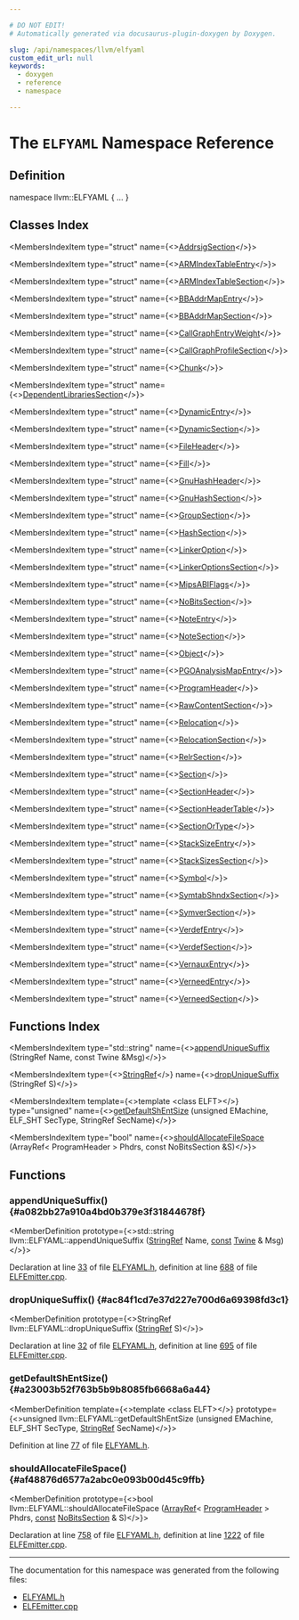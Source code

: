 ```yaml
---

# DO NOT EDIT!
# Automatically generated via docusaurus-plugin-doxygen by Doxygen.

slug: /api/namespaces/llvm/elfyaml
custom_edit_url: null
keywords:
  - doxygen
  - reference
  - namespace

---
```





# The `ELFYAML` Namespace Reference

<DoxygenPage pluginConfig={pluginConfig}>



## Definition

<CodeBlock>namespace llvm::ELFYAML &#123; ... &#125;</CodeBlock>

## Classes Index

<MembersIndex>

<MembersIndexItem
  type="struct"
  name={<><a href="/docs/api/structs/llvm/elfyaml/addrsigsection">AddrsigSection</a></>}>
</MembersIndexItem>

<MembersIndexItem
  type="struct"
  name={<><a href="/docs/api/structs/llvm/elfyaml/armindextableentry">ARMIndexTableEntry</a></>}>
</MembersIndexItem>

<MembersIndexItem
  type="struct"
  name={<><a href="/docs/api/structs/llvm/elfyaml/armindextablesection">ARMIndexTableSection</a></>}>
</MembersIndexItem>

<MembersIndexItem
  type="struct"
  name={<><a href="/docs/api/structs/llvm/elfyaml/bbaddrmapentry">BBAddrMapEntry</a></>}>
</MembersIndexItem>

<MembersIndexItem
  type="struct"
  name={<><a href="/docs/api/structs/llvm/elfyaml/bbaddrmapsection">BBAddrMapSection</a></>}>
</MembersIndexItem>

<MembersIndexItem
  type="struct"
  name={<><a href="/docs/api/structs/llvm/elfyaml/callgraphentryweight">CallGraphEntryWeight</a></>}>
</MembersIndexItem>

<MembersIndexItem
  type="struct"
  name={<><a href="/docs/api/structs/llvm/elfyaml/callgraphprofilesection">CallGraphProfileSection</a></>}>
</MembersIndexItem>

<MembersIndexItem
  type="struct"
  name={<><a href="/docs/api/structs/llvm/elfyaml/chunk">Chunk</a></>}>
</MembersIndexItem>

<MembersIndexItem
  type="struct"
  name={<><a href="/docs/api/structs/llvm/elfyaml/dependentlibrariessection">DependentLibrariesSection</a></>}>
</MembersIndexItem>

<MembersIndexItem
  type="struct"
  name={<><a href="/docs/api/structs/llvm/elfyaml/dynamicentry">DynamicEntry</a></>}>
</MembersIndexItem>

<MembersIndexItem
  type="struct"
  name={<><a href="/docs/api/structs/llvm/elfyaml/dynamicsection">DynamicSection</a></>}>
</MembersIndexItem>

<MembersIndexItem
  type="struct"
  name={<><a href="/docs/api/structs/llvm/elfyaml/fileheader">FileHeader</a></>}>
</MembersIndexItem>

<MembersIndexItem
  type="struct"
  name={<><a href="/docs/api/structs/llvm/elfyaml/fill">Fill</a></>}>
</MembersIndexItem>

<MembersIndexItem
  type="struct"
  name={<><a href="/docs/api/structs/llvm/elfyaml/gnuhashheader">GnuHashHeader</a></>}>
</MembersIndexItem>

<MembersIndexItem
  type="struct"
  name={<><a href="/docs/api/structs/llvm/elfyaml/gnuhashsection">GnuHashSection</a></>}>
</MembersIndexItem>

<MembersIndexItem
  type="struct"
  name={<><a href="/docs/api/structs/llvm/elfyaml/groupsection">GroupSection</a></>}>
</MembersIndexItem>

<MembersIndexItem
  type="struct"
  name={<><a href="/docs/api/structs/llvm/elfyaml/hashsection">HashSection</a></>}>
</MembersIndexItem>

<MembersIndexItem
  type="struct"
  name={<><a href="/docs/api/structs/llvm/elfyaml/linkeroption">LinkerOption</a></>}>
</MembersIndexItem>

<MembersIndexItem
  type="struct"
  name={<><a href="/docs/api/structs/llvm/elfyaml/linkeroptionssection">LinkerOptionsSection</a></>}>
</MembersIndexItem>

<MembersIndexItem
  type="struct"
  name={<><a href="/docs/api/structs/llvm/elfyaml/mipsabiflags">MipsABIFlags</a></>}>
</MembersIndexItem>

<MembersIndexItem
  type="struct"
  name={<><a href="/docs/api/structs/llvm/elfyaml/nobitssection">NoBitsSection</a></>}>
</MembersIndexItem>

<MembersIndexItem
  type="struct"
  name={<><a href="/docs/api/structs/llvm/elfyaml/noteentry">NoteEntry</a></>}>
</MembersIndexItem>

<MembersIndexItem
  type="struct"
  name={<><a href="/docs/api/structs/llvm/elfyaml/notesection">NoteSection</a></>}>
</MembersIndexItem>

<MembersIndexItem
  type="struct"
  name={<><a href="/docs/api/structs/llvm/elfyaml/object">Object</a></>}>
</MembersIndexItem>

<MembersIndexItem
  type="struct"
  name={<><a href="/docs/api/structs/llvm/elfyaml/pgoanalysismapentry">PGOAnalysisMapEntry</a></>}>
</MembersIndexItem>

<MembersIndexItem
  type="struct"
  name={<><a href="/docs/api/structs/llvm/elfyaml/programheader">ProgramHeader</a></>}>
</MembersIndexItem>

<MembersIndexItem
  type="struct"
  name={<><a href="/docs/api/structs/llvm/elfyaml/rawcontentsection">RawContentSection</a></>}>
</MembersIndexItem>

<MembersIndexItem
  type="struct"
  name={<><a href="/docs/api/structs/llvm/elfyaml/relocation">Relocation</a></>}>
</MembersIndexItem>

<MembersIndexItem
  type="struct"
  name={<><a href="/docs/api/structs/llvm/elfyaml/relocationsection">RelocationSection</a></>}>
</MembersIndexItem>

<MembersIndexItem
  type="struct"
  name={<><a href="/docs/api/structs/llvm/elfyaml/relrsection">RelrSection</a></>}>
</MembersIndexItem>

<MembersIndexItem
  type="struct"
  name={<><a href="/docs/api/structs/llvm/elfyaml/section">Section</a></>}>
</MembersIndexItem>

<MembersIndexItem
  type="struct"
  name={<><a href="/docs/api/structs/llvm/elfyaml/sectionheader">SectionHeader</a></>}>
</MembersIndexItem>

<MembersIndexItem
  type="struct"
  name={<><a href="/docs/api/structs/llvm/elfyaml/sectionheadertable">SectionHeaderTable</a></>}>
</MembersIndexItem>

<MembersIndexItem
  type="struct"
  name={<><a href="/docs/api/structs/llvm/elfyaml/sectionortype">SectionOrType</a></>}>
</MembersIndexItem>

<MembersIndexItem
  type="struct"
  name={<><a href="/docs/api/structs/llvm/elfyaml/stacksizeentry">StackSizeEntry</a></>}>
</MembersIndexItem>

<MembersIndexItem
  type="struct"
  name={<><a href="/docs/api/structs/llvm/elfyaml/stacksizessection">StackSizesSection</a></>}>
</MembersIndexItem>

<MembersIndexItem
  type="struct"
  name={<><a href="/docs/api/structs/llvm/elfyaml/symbol">Symbol</a></>}>
</MembersIndexItem>

<MembersIndexItem
  type="struct"
  name={<><a href="/docs/api/structs/llvm/elfyaml/symtabshndxsection">SymtabShndxSection</a></>}>
</MembersIndexItem>

<MembersIndexItem
  type="struct"
  name={<><a href="/docs/api/structs/llvm/elfyaml/symversection">SymverSection</a></>}>
</MembersIndexItem>

<MembersIndexItem
  type="struct"
  name={<><a href="/docs/api/structs/llvm/elfyaml/verdefentry">VerdefEntry</a></>}>
</MembersIndexItem>

<MembersIndexItem
  type="struct"
  name={<><a href="/docs/api/structs/llvm/elfyaml/verdefsection">VerdefSection</a></>}>
</MembersIndexItem>

<MembersIndexItem
  type="struct"
  name={<><a href="/docs/api/structs/llvm/elfyaml/vernauxentry">VernauxEntry</a></>}>
</MembersIndexItem>

<MembersIndexItem
  type="struct"
  name={<><a href="/docs/api/structs/llvm/elfyaml/verneedentry">VerneedEntry</a></>}>
</MembersIndexItem>

<MembersIndexItem
  type="struct"
  name={<><a href="/docs/api/structs/llvm/elfyaml/verneedsection">VerneedSection</a></>}>
</MembersIndexItem>

</MembersIndex>

## Functions Index

<MembersIndex>

<MembersIndexItem
  type="std::string"
  name={<><a href="#a082bb27a910a4bd0b379e3f31844678f">appendUniqueSuffix</a> (StringRef Name, const Twine &amp;Msg)</>}>
</MembersIndexItem>

<MembersIndexItem
  type={<><a href="/docs/api/classes/llvm/stringref">StringRef</a></>}
  name={<><a href="#ac84f1cd7e37d227e700d6a69398fd3c1">dropUniqueSuffix</a> (StringRef S)</>}>
</MembersIndexItem>

<MembersIndexItem
  template={<>template &lt;class ELFT&gt;</>}
  type="unsigned"
  name={<><a href="#a23003b52f763b5b9b8085fb6668a6a44">getDefaultShEntSize</a> (unsigned EMachine, ELF&#95;SHT SecType, StringRef SecName)</>}>
</MembersIndexItem>

<MembersIndexItem
  type="bool"
  name={<><a href="#af48876d6577a2abc0e093b00d45c9ffb">shouldAllocateFileSpace</a> (ArrayRef&lt; ProgramHeader &gt; Phdrs, const NoBitsSection &amp;S)</>}>
</MembersIndexItem>

</MembersIndex>


<SectionDefinition>

## Functions

### appendUniqueSuffix() {#a082bb27a910a4bd0b379e3f31844678f}

<MemberDefinition
  prototype={<>std::string llvm::ELFYAML::appendUniqueSuffix (<a href="/docs/api/classes/llvm/stringref">StringRef</a> Name, <a href="/docs/api/files/lib/lib/target/lib/target/aarch64/aarch64promoteconstant-cpp/#a90f8350fecae261c25be85d38b451bff">const</a> <a href="/docs/api/classes/llvm/twine">Twine</a> &amp; Msg)</>}>

Declaration at line <a href="/docs/api/files/include/include/llvm/include/llvm/objectyaml/elfyaml-h/#l00033">33</a> of file <a href="/docs/api/files/include/include/llvm/include/llvm/objectyaml/elfyaml-h">ELFYAML.h</a>, definition at line <a href="/docs/api/files/lib/lib/objectyaml/elfemitter-cpp/#l00688">688</a> of file <a href="/docs/api/files/lib/lib/objectyaml/elfemitter-cpp">ELFEmitter.cpp</a>.
</MemberDefinition>

### dropUniqueSuffix() {#ac84f1cd7e37d227e700d6a69398fd3c1}

<MemberDefinition
  prototype={<>StringRef llvm::ELFYAML::dropUniqueSuffix (<a href="/docs/api/classes/llvm/stringref">StringRef</a> S)</>}>

Declaration at line <a href="/docs/api/files/include/include/llvm/include/llvm/objectyaml/elfyaml-h/#l00032">32</a> of file <a href="/docs/api/files/include/include/llvm/include/llvm/objectyaml/elfyaml-h">ELFYAML.h</a>, definition at line <a href="/docs/api/files/lib/lib/objectyaml/elfemitter-cpp/#l00695">695</a> of file <a href="/docs/api/files/lib/lib/objectyaml/elfemitter-cpp">ELFEmitter.cpp</a>.
</MemberDefinition>

### getDefaultShEntSize() {#a23003b52f763b5b9b8085fb6668a6a44}

<MemberDefinition
  template={<>template &lt;class ELFT&gt;</>}
  prototype={<>unsigned llvm::ELFYAML::getDefaultShEntSize (unsigned EMachine, ELF&#95;SHT SecType, <a href="/docs/api/classes/llvm/stringref">StringRef</a> SecName)</>}>

Definition at line <a href="/docs/api/files/include/include/llvm/include/llvm/objectyaml/elfyaml-h/#l00077">77</a> of file <a href="/docs/api/files/include/include/llvm/include/llvm/objectyaml/elfyaml-h">ELFYAML.h</a>.
</MemberDefinition>

### shouldAllocateFileSpace() {#af48876d6577a2abc0e093b00d45c9ffb}

<MemberDefinition
  prototype={<>bool llvm::ELFYAML::shouldAllocateFileSpace (<a href="/docs/api/classes/llvm/arrayref">ArrayRef</a>&lt; <a href="/docs/api/structs/llvm/elfyaml/programheader">ProgramHeader</a> &gt; Phdrs, <a href="/docs/api/files/lib/lib/target/lib/target/aarch64/aarch64promoteconstant-cpp/#a90f8350fecae261c25be85d38b451bff">const</a> <a href="/docs/api/structs/llvm/elfyaml/nobitssection">NoBitsSection</a> &amp; S)</>}>

Declaration at line <a href="/docs/api/files/include/include/llvm/include/llvm/objectyaml/elfyaml-h/#l00758">758</a> of file <a href="/docs/api/files/include/include/llvm/include/llvm/objectyaml/elfyaml-h">ELFYAML.h</a>, definition at line <a href="/docs/api/files/lib/lib/objectyaml/elfemitter-cpp/#l01222">1222</a> of file <a href="/docs/api/files/lib/lib/objectyaml/elfemitter-cpp">ELFEmitter.cpp</a>.
</MemberDefinition>

</SectionDefinition>

<hr/>

The documentation for this namespace was generated from the following files:

<ul>
<li><a href="/docs/api/files/include/include/llvm/include/llvm/objectyaml/elfyaml-h">ELFYAML.h</a></li>
<li><a href="/docs/api/files/lib/lib/objectyaml/elfemitter-cpp">ELFEmitter.cpp</a></li>
</ul>

</DoxygenPage>
